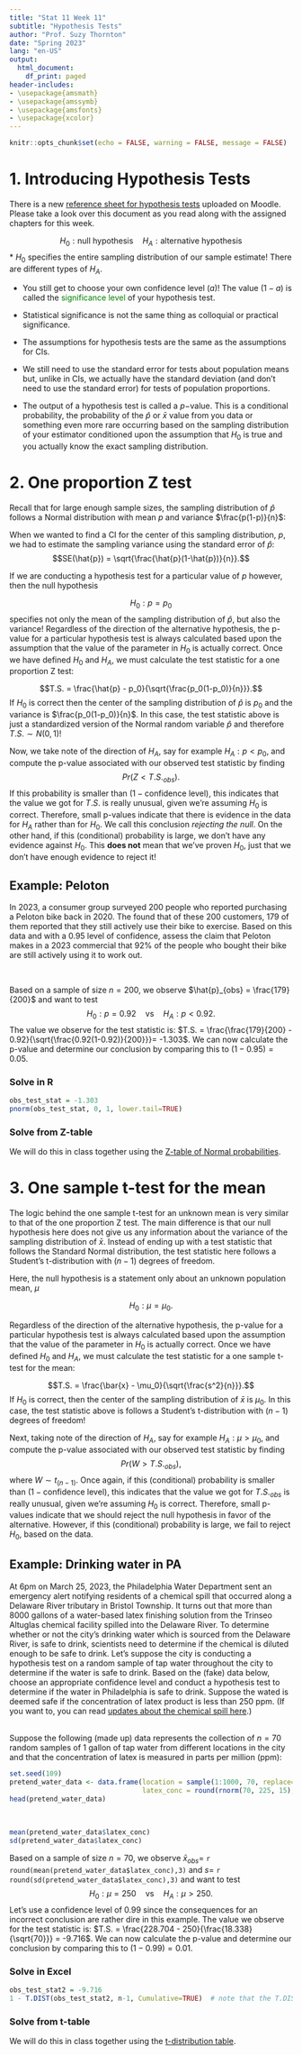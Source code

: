 ```yaml
---
title: "Stat 11 Week 11"
subtitle: "Hypothesis Tests" 
author: "Prof. Suzy Thornton"
date: "Spring 2023"
lang: "en-US"
output:
  html_document:
    df_print: paged
header-includes:
- \usepackage{amsmath}
- \usepackage{amssymb}
- \usepackage{amsfonts}
- \usepackage{xcolor}
---
```


```r
knitr::opts_chunk$set(echo = FALSE, warning = FALSE, message = FALSE)
```


# 1. Introducing Hypothesis Tests

There is a new [reference sheet for hypothesis tests](https://profsuzy.github.io/Stat11/Cheat-sheet-5.html) uploaded on Moodle. Please take a look over this document as you read along with the assigned chapters for this week. 

$$H_0: \text{null hypothesis} \quad H_A: \text{alternative hypothesis}$$ 
* $H_0$ specifies the entire sampling distribution of our sample estimate! There are different types of $H_A$. 

* You still get to choose your own confidence level ($a$)! The value $(1-a)$ is called the <span style="color:green">significance level</span> of your hypothesis test. 

* Statistical significance is not the same thing as colloquial or practical significance. 

* The assumptions for hypothesis tests are the same as the assumptions for CIs. 

* We still need to use the standard error for tests about population means but, unlike in CIs, we actually have the standard deviation (and don't need to use the standard error) for tests of population proportions.

* The output of a hypothesis test is called a $p-$value. This is a conditional probability, the probability of the $\hat{p}$ or $\bar{x}$ value from you data or something even more rare occurring based on the sampling distribution of your estimator conditioned upon the assumption that $H_0$ is true and you actually know the exact sampling distribution. 


# 2.  One proportion Z test

Recall that for large enough sample sizes, the sampling distribution of $\hat{p}$ follows a Normal distribution with mean $p$ and variance $\frac{p(1-p)}{n}$:


When we wanted to find a CI for the center of this sampling distribution, $p$, we had to estimate the sampling variance using the standard error of $\hat{p}$:
$$SE(\hat{p}) = \sqrt{\frac{\hat{p}(1-\hat{p})}{n}}.$$

If we are conducting a hypothesis test for a particular value of $p$ however, then the null hypothesis

$$H_0: p = p_0$$ 
specifies not only the mean of the sampling distribution of $\hat{p}$, but also the variance! Regardless of the direction of the alternative hypothesis, the p-value for a particular hypothesis test is always calculated based upon the assumption that the value of the parameter in $H_0$ is actually correct. Once we have defined $H_0$ and $H_A$, we must calculate the test statistic for a one proportion Z test:

$$T.S. = \frac{\hat{p} - p_0}{\sqrt{\frac{p_0(1-p_0)}{n}}}.$$
If $H_0$ is correct then the center of the sampling distribution of $\hat{p}$ is $p_0$ and the variance is $\frac{p_0(1-p_0)}{n}$. In this case, the test statistic above is just a standardized version of the Normal random variable $\hat{p}$ and therefore $T.S. \sim N(0,1)$! 

Now, we take note of the direction of $H_A$, say for example $H_A: p < p_0$, and compute the p-value associated with our observed test statistic by finding 
$$Pr\left(Z < T.S._{obs} \right).$$
If this probability is smaller than $(1-\text{confidence level})$, this indicates that the value we got for $T.S.$ is really unusual, given we're assuming $H_0$ is correct. Therefore, small p-values indicate that there is evidence in the data for $H_A$ rather than for $H_0$. We call this conclusion *rejecting the null*. On the other hand, if this (conditional) probability is large, we don't have any evidence against $H_0$. This **does not** mean that we've proven $H_0$, just that we don't have enough evidence to reject it! 


## Example: Peloton 

In 2023, a consumer group surveyed $200$ people who reported purchasing a Peloton bike back in 2020. The found that of these $200$ customers, $179$ of them reported that they still actively use their bike to exercise. Based on this data and with a $0.95$ level of confidence, assess the claim that Peloton makes in a 2023 commercial that $92\%$ of the people who bought their bike are still actively using it to work out. 

<br> 

Based on a sample of size $n=200$, we observe $\hat{p}_{obs} = \frac{179}{200}$ and want to test 
$$H_0: p = 0.92 \quad \text{vs} \quad H_A: p < 0.92.$$
The value we observe for the test statistic is: $T.S. = \frac{\frac{179}{200} - 0.92}{\sqrt{\frac{0.92(1-0.92)}{200}}}= -1.303$. We can now calculate the p-value and determine our conclusion by comparing this to $(1-0.95) = 0.05$. 


### Solve in R 

```r
obs_test_stat = -1.303
pnorm(obs_test_stat, 0, 1, lower.tail=TRUE)
```

### Solve from Z-table

We will do this in class together using the [Z-table of Normal probabilities](https://profsuzy.github.io/Stat11/Standard-Normal-Ztable.pdf).


# 3. One sample t-test for the mean 

The logic behind the one sample t-test for an unknown mean is very similar to that of the one proportion Z test. The main difference is that our null hypothesis here does not give us any information about the variance of the sampling distribution of $\bar{x}$. Instead of ending up with a test statistic that follows the Standard Normal distribution, the test statistic here follows a Student's t-distribution with $(n-1)$ degrees of freedom.  

Here, the null hypothesis is a statement only about an unknown population mean, $\mu$

$$H_0: \mu = \mu_0.$$ 

Regardless of the direction of the alternative hypothesis, the p-value for a particular hypothesis test is always calculated based upon the assumption that the value of the parameter in $H_0$ is actually correct. Once we have defined $H_0$ and $H_A$, we must calculate the test statistic for a one sample t-test for the mean:

$$T.S. = \frac{\bar{x} - \mu_0}{\sqrt{\frac{s^2}{n}}}.$$
If $H_0$ is correct, then the center of the sampling distribution of $\bar{x}$ is $\mu_0$. In this case, the test statistic above is follows a Student's t-distribution with $(n-1)$ degrees of freedom!  

Next, taking note of the direction of $H_A$, say for example $H_A: \mu > \mu_0$, and compute the p-value associated with our observed test statistic by finding 
$$Pr\left(W > T.S._{obs} \right),$$
where $W \sim t_{(n-1)}$. Once again, if this (conditional) probability is smaller than $(1-\text{confidence level})$, this indicates that the value we got for $T.S._{obs}$ is really unusual, given we're assuming $H_0$ is correct. Therefore, small p-values indicate that we should reject the null hypothesis in favor of the alternative. However, if this (conditional) probability is large, we fail to reject $H_0$, based on the data. 

## Example: Drinking water in PA 

At 6pm on March 25, 2023, the Philadelphia Water Department sent an emergency alert notifying residents of a chemical spill that occurred along a Delaware River tributary in Bristol Township. It turns out that more than $8000$ gallons of a water-based latex finishing solution from the Trinseo Altuglas chemical facility spilled into the Delaware River. To determine whether or not the city's drinking water which is sourced from the Delaware River, is safe to drink, scientists need to determine if the chemical is diluted enough to be safe to drink. Let's suppose the city is conducting a hypothesis test on a random sample of tap water throughout the city to determine if the water is safe to drink. Based on the (fake) data below, choose an appropriate confidence level and conduct a hypothesis test to determine if the water in Philadelphia is safe to drink. Suppose the wated is deemed safe if the concentration of latex product is less than $250$ ppm. (If you want to, you can read [updates about the chemical spill here](https://www.phila.gov/2023-03-26-citys-response-to-spill-of-a-latex-product-into-the-delaware-river/).)

<br>
Suppose the following (made up) data represents the collection of $n=70$ random samples of $1$ gallon of tap water from different locations in the city and that the concentration of latex is measured in parts per million (ppm):
```r
set.seed(109)
pretend_water_data <- data.frame(location = sample(1:1000, 70, replace=FALSE),
                                 latex_conc = round(rnorm(70, 225, 15),2))
head(pretend_water_data)
```
<br> 

```r
mean(pretend_water_data$latex_conc)
sd(pretend_water_data$latex_conc)
```

Based on a sample of size $n=70$, we observe $\bar{x}_{obs} =$ `r round(mean(pretend_water_data$latex_conc),3)` and $s =$ `r round(sd(pretend_water_data$latex_conc),3)` and want to test 
$$H_0: \mu = 250 \quad \text{vs} \quad H_A: \mu > 250.$$
Let's use a confidence level of $0.99$ since the consequences for an incorrect conclusion are rather dire in this example. The value we observe for the test statistic is: $T.S. = \frac{228.704 - 250}{\frac{18.338}{\sqrt{70}}} = -9.716$. We can now calculate the p-value and determine our conclusion by comparing this to $(1-0.99) = 0.01$. 

### Solve in Excel 

```r
obs_test_stat2 = -9.716 
1 - T.DIST(obs_test_stat2, n-1, Cumulative=TRUE)  # note that the T.DIST function always returns the lower tail probability 
```

### Solve from t-table 

We will do this in class together using the [t-distribution table](https://profsuzy.github.io/Stat11/t-distribution-table.pdf).
